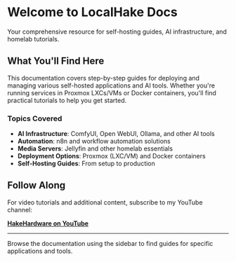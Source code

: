 # Welcome to LocalHake Docs

Your comprehensive resource for self-hosting guides, AI infrastructure, and homelab tutorials.

## What You'll Find Here

This documentation covers step-by-step guides for deploying and managing various self-hosted applications and AI tools. Whether you're running services in Proxmox LXCs/VMs or Docker containers, you'll find practical tutorials to help you get started.

### Topics Covered

- **AI Infrastructure**: ComfyUI, Open WebUI, Ollama, and other AI tools
- **Automation**: n8n and workflow automation solutions
- **Media Servers**: Jellyfin and other homelab essentials
- **Deployment Options**: Proxmox (LXC/VM) and Docker containers
- **Self-Hosting Guides**: From setup to production

## Follow Along

For video tutorials and additional content, subscribe to my YouTube channel:

**[HakeHardware on YouTube](https://www.youtube.com/@hakehardware)**

---

Browse the documentation using the sidebar to find guides for specific applications and tools.
